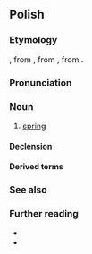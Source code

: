 ==Polish==
{{wp|lang=pl}}

===Etymology===
{{inh+|pl|zlw-opl|wiosna}}, from {{inh|pl|sla-pro|*vesna}}, from {{inh|pl|ine-bsl-pro|*was(e)r}}, from {{inh|pl|ine-pro|*wósr̥}}.

===Pronunciation===
{{pl-p|a=pl-wiosna.ogg}}

===Noun===
{{pl-noun|f|dim=wiosenka}}

# [[spring]] {{gl|season}}

====Declension====
{{pl-decl-noun-f|wio|sn|genp=wiosen}}

====Derived terms====
{{col3|pl|title=adjective|wiosenny}}
{{col3|pl|title=adverbs|wiosennie|wiosną}}

===See also===
{{table:seasons/pl}}

===Further reading===
* {{R:pl:WSJP}}
* {{R:pl:PWN}}

{{C|pl|Spring}}